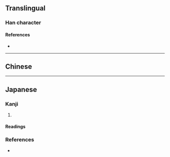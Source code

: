 {{also|響}}
{{character info/new}}

==Translingual==
{{stroke order|strokes=9}}

===Han character===
{{Han char|rn=30|rad=口|as=06|sn=9|four=|canj=RHBR|ids=⿰口向}}

====References====
* {{Han ref|kx=0189.271|dkj=03627|dj=0409.120|hdz=10618.080|uh=54CD}}

----

==Chinese==
{{zh-see|響|sv}}

----

==Japanese==

===Kanji===
{{ja-kanji|grade=|rs=口06}}

# {{alternative form of|響|lang=ja}}

====Readings====
{{ja-readings|on=きょう|kun=ひび-く}}

===References===
* {{R:Koseki Moji|041650}}